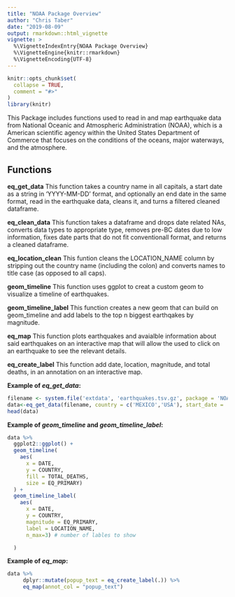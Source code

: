 ```yaml
---
title: "NOAA Package Overview"
author: "Chris Taber"
date: "2019-08-09"
output: rmarkdown::html_vignette
vignette: >
  %\VignetteIndexEntry{NOAA Package Overview}
  %\VignetteEngine{knitr::rmarkdown}
  %\VignetteEncoding{UTF-8}
---
```


```r
knitr::opts_chunk$set(
  collapse = TRUE,
  comment = "#>"
)
library(knitr)

```

This Package includes functions used to read in and map earthquake data from National Oceanic and Atmospheric Administration (NOAA), which is a American scientific agency within the United States Department of Commerce that focuses on the conditions of the oceans, major waterways, and the atmosphere. 

## Functions

**eq_get_data** This function takes a country name in all capitals, a start date as a string in 'YYYY-MM-DD' format, and optionally an end date in the same format, read in the earthquake data, cleans it, and turns a filtered cleaned dataframe.

**eq_clean_data** This function takes a dataframe and drops date related NAs, converts data types to appropriate type, removes pre-BC dates due to low information, fixes date parts that do not fit conventionall format, and returns a cleaned dataframe.

**eq_location_clean** This funtion cleans the LOCATION_NAME column by stripping out the country name (including the colon) and converts names to title case (as opposed to all caps).

**geom_timeline** This function uses ggplot to creat a custom geom to visualize a timeline of earthquakes.

**geom_timeline_label** This function creates a new geom that  can build on geom_timeline and add labels to the top n biggest earthqakes by magnitude.

**eq_map** This function plots earthquakes and avaialble information about said earthquakes on an interactive map that will allow the used to click on an earthquake to see the relevant details.

**eq_create_label** This function add date, location, magnitude, and total deaths, in an annotation on an interactive map.


**Example of *eq_get_data*:**
```r
filename <- system.file('extdata', 'earthquakes.tsv.gz', package = 'NOAA')
data<-eq_get_data(filename, country = c('MEXICO','USA'), start_date = '2006-01-01', end_date = '2009-01-01')
head(data)
```

**Example of *geom_timeline* and *geom_timeline_label*:**
```r
data %>% 
  ggplot2::ggplot() +
  geom_timeline(
    aes(
      x = DATE,
      y = COUNTRY,
      fill = TOTAL_DEATHS,
      size = EQ_PRIMARY)
  ) +
  geom_timeline_label(
    aes(
      x = DATE,
      y = COUNTRY,
      magnitude = EQ_PRIMARY,
      label = LOCATION_NAME,
      n_max=3) # number of lables to show

  )
```

**Example of *eq_map*:**
```r
data %>%
     dplyr::mutate(popup_text = eq_create_label(.)) %>%
     eq_map(annot_col = "popup_text")
```


